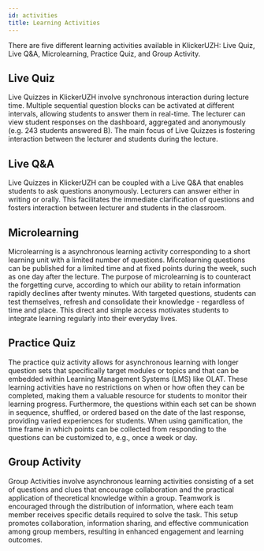 ```yaml
---
id: activities
title: Learning Activities
---
```


There are five different learning activities available in KlickerUZH: Live Quiz, Live Q&A, Microlearning, Practice Quiz, and Group Activity.

## Live Quiz
Live Quizzes in KlickerUZH involve synchronous interaction during lecture time. Multiple sequential question blocks can be activated at different intervals, allowing students to answer them in real-time. The lecturer can view student responses on the dashboard, aggregated and anonymously (e.g. 243 students answered B). The main focus of Live Quizzes is fostering interaction between the lecturer and students during the lecture.

## Live Q&A
Live Quizzes in KlickerUZH can be coupled with a Live Q&A that enables students to ask questions anonymously. Lecturers can answer either in writing or orally. This facilitates the immediate clarification of questions and fosters interaction between lecturer and students in the classroom.

## Microlearning
Microlearning is a asynchronous learning activity corresponding to a short learning unit with a limited number of questions. Microlearning questions can be published for a limited time and at fixed points during the week, such as one day after the lecture. The purpose of microlearning is to counteract the forgetting curve, according to which our ability to retain information rapidly declines after twenty minutes. With targeted questions, students can test themselves, refresh and consolidate their knowledge - regardless of time and place. This direct and simple access motivates students to integrate learning regularly into their everyday lives.

## Practice Quiz
The practice quiz activity allows for asynchronous learning with longer question sets that specifically target modules or topics and that can be embedded within Learning Management Systems (LMS) like OLAT. These learning activities have no restrictions on when or how often they can be completed, making them a valuable resource for students to monitor their learning progress. Furthermore, the questions within each set can be shown in sequence, shuffled, or ordered based on the date of the last response, providing varied experiences for students. When using gamification, the time frame in which points can be collected from responding to the questions can be customized to, e.g., once a week or day.

## Group Activity
Group Activities involve asynchronous learning activities consisting of a set of questions and clues that encourage collaboration and the practical application of theoretical knowledge within a group. Teamwork is encouraged through the distribution of information, where each team member receives specific details required to solve the task. This setup promotes collaboration, information sharing, and effective communication among group members, resulting in enhanced engagement and learning outcomes.
